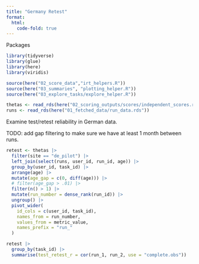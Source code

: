 ```yaml
---
title: "Germany Retest"
format:
  html: 
    code-fold: true
---
```


Packages

```r
library(tidyverse)
library(glue)
library(here)
library(viridis)

source(here("02_score_data","irt_helpers.R"))
source(here("03_summaries", "plotting_helper.R"))
source(here("03_explore_tasks/explore_helper.R"))

thetas <- read_rds(here("02_scoring_outputs/scores/independent_scores.rds"))
runs <- read_rds(here("01_fetched_data/run_data.rds"))
```

Examine test/retest reliability in German data.

TODO: add gap filtering to make sure we have at least 1 month between runs.

```r
retest <- thetas |> 
  filter(site == "de_pilot") |> 
  left_join(select(runs, user_id, run_id, age)) |>
  group_by(user_id, task_id) |>
  arrange(age) |>
  mutate(age_gap = c(0, diff(age))) |>
  # filter(age_gap > .01) |>
  filter(n() > 1) |>
  mutate(run_number = dense_rank(run_id)) |>
  ungroup() |>  
  pivot_wider(
    id_cols = c(user_id, task_id),
    names_from = run_number,
    values_from = metric_value,
    names_prefix = "run_"
  ) 

retest |>
  group_by(task_id) |>
  summarise(test_retest_r = cor(run_1, run_2, use = "complete.obs"))
  
```
